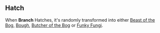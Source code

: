 {{CardPage
|quote = My veins were hot fire and erupted from my arm in a viciousness so brutal that it had to have been a terrible dream.
|description = Gain 3 [[Temporary Power]]. Take 8 damage. </br> [[Parasite]]  </br> [[Hatch]] 4
|cost = 1
|rarity = Uncommon
|decktype = Battle
|cardtype = Parasite
|keywords = [[Temporary Power]], [[Parasite]], [[Hatch]]
|character = Rook
|upgradeable = No
|expreq = 
|special1 = Beast of the Bog
|special2 = Bough
|special3 = Butcher of the Bog
|special4 = Funky Fungi
}}

==Hatch==
When '''Branch''' Hatches, it's randomly transformed into either [[Beast of the Bog]], [[Bough]], [[Butcher of the Bog]] or [[Funky Fungi]].